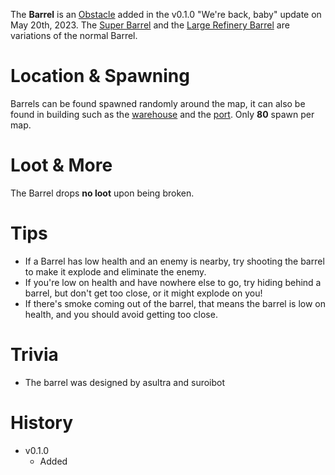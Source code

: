 The **Barrel** is an [Obstacle](/obstacles) added in the v0.1.0 "We're back, baby" update on May 20th, 2023.
The [Super Barrel](/obstacles/super_barrel) and the [Large Refinery Barrel](/obstacles/Large_Refinery_Barrel) 
  are variations of the normal Barrel.
# Location & Spawning
Barrels can be found spawned randomly around the map, it can also be found in building such as the [warehouse](/buildings/warehouse) and the [port](/buildings/port). Only **80** spawn per map.
# Loot & More
The Barrel drops **no loot** upon being broken.

# Tips
- If a Barrel has low health and an enemy is nearby, try shooting the barrel to make it explode and eliminate the enemy.
- If you're low on health and have nowhere else to go, try hiding behind a barrel, but don't get too close, or it might explode on you!
- If there's smoke coming out of the barrel, that means the barrel is low on health, and you should avoid getting too close.
# Trivia
- The barrel was designed by asultra and suroibot

# History
- v0.1.0
    - Added